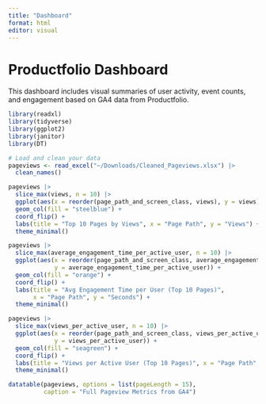 ```yaml
---
title: "Dashboard"
format: html
editor: visual
---
```


# Productfolio Dashboard

This dashboard includes visual summaries of user activity, event counts, and engagement based on GA4 data from Productfolio.

```r

library(readxl)
library(tidyverse)
library(ggplot2)
library(janitor)
library(DT)

# Load and clean your data
pageviews <- read_excel("~/Downloads/Cleaned_Pageviews.xlsx") |> 
  clean_names()


```


```r

pageviews |>
  slice_max(views, n = 10) |>
  ggplot(aes(x = reorder(page_path_and_screen_class, views), y = views)) +
  geom_col(fill = "steelblue") +
  coord_flip() +
  labs(title = "Top 10 Pages by Views", x = "Page Path", y = "Views") +
  theme_minimal()

```


```r

pageviews |>
  slice_max(average_engagement_time_per_active_user, n = 10) |>
  ggplot(aes(x = reorder(page_path_and_screen_class, average_engagement_time_per_active_user), 
             y = average_engagement_time_per_active_user)) +
  geom_col(fill = "orange") +
  coord_flip() +
  labs(title = "Avg Engagement Time per User (Top 10 Pages)", 
       x = "Page Path", y = "Seconds") +
  theme_minimal()

```

```r

pageviews |>
  slice_max(views_per_active_user, n = 10) |>
  ggplot(aes(x = reorder(page_path_and_screen_class, views_per_active_user), 
             y = views_per_active_user)) +
  geom_col(fill = "seagreen") +
  coord_flip() +
  labs(title = "Views per Active User (Top 10 Pages)", x = "Page Path", y = "Views/User") +
  theme_minimal()

```
```r

datatable(pageviews, options = list(pageLength = 15), 
          caption = "Full Pageview Metrics from GA4")

```


